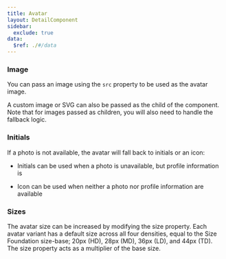 ```yaml
---
title: Avatar
layout: DetailComponent
sidebar:
  exclude: true
data:
  $ref: ./#/data
---
```


<LivePreviewControls>
<LivePreview componentName="avatar" exampleName="Image" >

### Image

You can pass an image using the `src` property to be used as the avatar image.

A custom image or SVG can also be passed as the child of the component. Note that for images passed as children, you will also need to handle the fallback logic.

</LivePreview>
<LivePreview componentName="avatar" exampleName="Initials" >

### Initials

If a photo is not available, the avatar will fall back to initials or an icon:

- Initials can be used when a photo is unavailable, but profile information is

- Icon can be used when neither a photo nor profile information are available

</LivePreview>
<LivePreview componentName="avatar" exampleName="Sizes" >

### Sizes

The avatar size can be increased by modifying the size property. Each avatar variant has a default size across all four densities, equal to the Size Foundation size-base; 20px (HD), 28px (MD), 36px (LD), and 44px (TD). The size property acts as a multiplier of the base size.

</LivePreview>
</LivePreviewControls>
